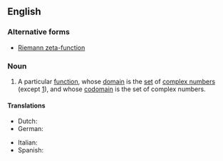 ==English==
{{wikipedia}}

===Alternative forms===
* [[Riemann zeta-function]]

===Noun===
{{en-noun|head=the [[Riemann]] [[zeta]] [[function]]|-}}

# {{context|mathematics}} A particular [[function]], whose [[domain]] is the [[set]] of [[complex number]]s (except [[one|1]]), and whose [[codomain]] is the set of complex numbers.

====Translations====
{{trans-top|function}}
* Dutch: {{t-|nl|Riemann-zeta-functie}}
* German: {{t-|de|riemannsche ζ-Funktion|f}}
{{trans-mid}}
* Italian: {{t-|it|funzione zeta di Riemann|f}}
* Spanish: {{t-|es|función zeta de Riemann|f}}
{{trans-bottom}}